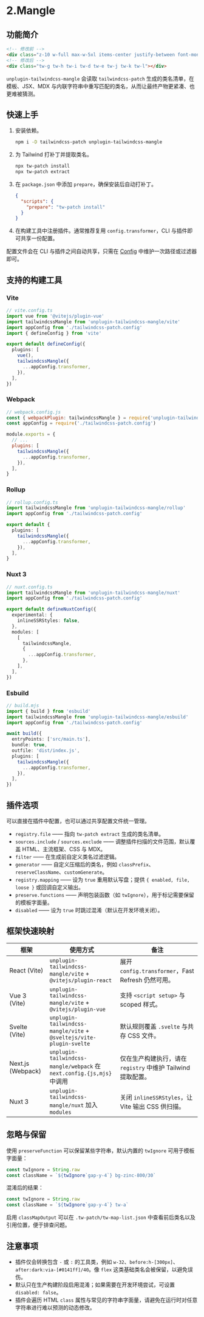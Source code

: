 
# 2.Mangle

## 功能简介

```html
<!-- 修改前 -->
<div class="z-10 w-full max-w-5xl items-center justify-between font-mono text-sm lg:flex"></div>
<!-- 修改后 -->
<div class="tw-g tw-h tw-i tw-d tw-e tw-j tw-k tw-l"></div>
```

`unplugin-tailwindcss-mangle` 会读取 `tailwindcss-patch` 生成的类名清单，在模板、JSX、MDX 与内联字符串中重写匹配的类名，从而让最终产物更紧凑、也更难被猜测。

## 快速上手

1. 安装依赖。

   ```sh npm2yarn
   npm i -D tailwindcss-patch unplugin-tailwindcss-mangle
   ```

2. 为 Tailwind 打补丁并提取类名。

   ```sh
   npx tw-patch install
   npx tw-patch extract
   ```

3. 在 `package.json` 中添加 `prepare`，确保安装后自动打补丁。

   ```json
   {
     "scripts": {
       "prepare": "tw-patch install"
     }
   }
   ```

4. 在构建工具中注册插件。通常推荐复用 `config.transformer`，CLI 与插件即可共享一份配置。

<Callout type="info">
配置文件会在 CLI 与插件之间自动共享，只需在 <a href="../config">Config</a> 中维护一次路径或过滤器即可。
</Callout>

## 支持的构建工具

### Vite

```ts
// vite.config.ts
import vue from '@vitejs/plugin-vue'
import tailwindcssMangle from 'unplugin-tailwindcss-mangle/vite'
import appConfig from './tailwindcss-patch.config'
import { defineConfig } from 'vite'

export default defineConfig({
  plugins: [
    vue(),
    tailwindcssMangle({
      ...appConfig.transformer,
    }),
  ],
})
```

### Webpack

```js
// webpack.config.js
const { webpackPlugin: tailwindcssMangle } = require('unplugin-tailwindcss-mangle')
const appConfig = require('./tailwindcss-patch.config')

module.exports = {
  // ...
  plugins: [
    tailwindcssMangle({
      ...appConfig.transformer,
    }),
  ],
}
```

### Rollup

```ts
// rollup.config.ts
import tailwindcssMangle from 'unplugin-tailwindcss-mangle/rollup'
import appConfig from './tailwindcss-patch.config'

export default {
  plugins: [
    tailwindcssMangle({
      ...appConfig.transformer,
    }),
  ],
}
```

### Nuxt 3

```ts
// nuxt.config.ts
import tailwindcssMangle from 'unplugin-tailwindcss-mangle/nuxt'
import appConfig from './tailwindcss-patch.config'

export default defineNuxtConfig({
  experimental: {
    inlineSSRStyles: false,
  },
  modules: [
    [
      tailwindcssMangle,
      {
        ...appConfig.transformer,
      },
    ],
  ],
})
```

### Esbuild

```ts
// build.mjs
import { build } from 'esbuild'
import tailwindcssMangle from 'unplugin-tailwindcss-mangle/esbuild'
import appConfig from './tailwindcss-patch.config'

await build({
  entryPoints: ['src/main.ts'],
  bundle: true,
  outfile: 'dist/index.js',
  plugins: [
    tailwindcssMangle({
      ...appConfig.transformer,
    }),
  ],
})
```

## 插件选项

可以直接在插件中配置，也可以通过共享配置文件统一管理。

- `registry.file` —— 指向 `tw-patch extract` 生成的类名清单。
- `sources.include` / `sources.exclude` —— 调整插件扫描的文件范围，默认覆盖 HTML、主流框架、CSS 与 MDX。
- `filter` —— 在生成前自定义类名过滤逻辑。
- `generator` —— 自定义压缩后的类名，例如 `classPrefix`、`reserveClassName`、`customGenerate`。
- `registry.mapping` —— 设为 `true` 重用默认写盘；提供 `{ enabled, file, loose }` 或回调自定义输出。
- `preserve.functions` —— 声明包装函数（如 `twIgnore`），用于标记需要保留的模板字面量。
- `disabled` —— 设为 `true` 时跳过混淆（默认在开发环境关闭）。

## 框架快速映射

| 框架 | 使用方式 | 备注 |
| --- | --- | --- |
| React (Vite) | `unplugin-tailwindcss-mangle/vite` + `@vitejs/plugin-react` | 展开 `config.transformer`，Fast Refresh 仍然可用。 |
| Vue 3 (Vite) | `unplugin-tailwindcss-mangle/vite` + `@vitejs/plugin-vue` | 支持 `<script setup>` 与 scoped 样式。 |
| Svelte (Vite) | `unplugin-tailwindcss-mangle/vite` + `@sveltejs/vite-plugin-svelte` | 默认规则覆盖 `.svelte` 与共存 CSS 文件。 |
| Next.js (Webpack) | `unplugin-tailwindcss-mangle/webpack` 在 `next.config.{js,mjs}` 中调用 | 仅在生产构建执行，请在 `registry` 中维护 Tailwind 提取配置。 |
| Nuxt 3 | `unplugin-tailwindcss-mangle/nuxt` 加入 `modules` | 关闭 `inlineSSRStyles`，让 Vite 输出 CSS 供扫描。 |

## 忽略与保留

使用 `preserveFunction` 可以保留某些字符串，默认内置的 `twIgnore` 可用于模板字面量：

```js
const twIgnore = String.raw
const className = `${twIgnore`gap-y-4`} bg-zinc-800/30`
```

混淆后的结果：

```js
const twIgnore = String.raw
const className = `${twIgnore`gap-y-4`} tw-a`
```

启用 `classMapOutput` 可以在 `.tw-patch/tw-map-list.json` 中查看前后类名以及引用位置，便于排查问题。

## 注意事项

- 插件仅会转换包含 `-` 或 `:` 的工具类，例如 `w-32`、`before:h-[300px]`、`after:dark:via-[#0141ff]/40`。像 `flex` 这类基础类名会被保留，以避免误伤。
- 默认只在生产构建阶段启用混淆；如果需要在开发环境尝试，可设置 `disabled: false`。
- 插件会遍历 HTML `class` 属性与常见的字符串字面量，请避免在运行时对任意字符串进行难以预测的动态修改。
